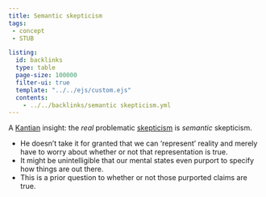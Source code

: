 ```yaml
---
title: Semantic skepticism
tags: 
 - concept
 - STUB

listing:
  id: backlinks
  type: table
  page-size: 100000
  filter-ui: true
  template: "../../ejs/custom.ejs"
  contents:
    - ../../backlinks/semantic skepticism.yml
---
```


A [Kantian](/docs/phil/Immanuel Kant.html) insight: the *real* problematic [skepticism](/docs/phil/Skepticism.html) is *semantic* skepticism.

- He doesn't take it for granted that we can 'represent' reality and merely have to worry about whether or not that representation is true.
- It might be unintelligible that our mental states even purport to specify how things are out there.
- This is a prior question to whether or not those purported claims are true.
